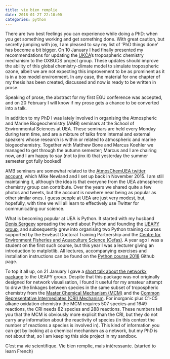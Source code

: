```yaml
---
title: vie bien remplie
date: 2018-01-27 22:10:00
categories: python
---
```


There are two best feelings you can experience while doing a PhD: when you get something working and get something done. With great caution, but secretly jumping with joy, I am pleased to say my list of ‘PhD things done’ has become a bit bigger. On 10 January I had finally presented my recommendations for updating the [UKCA](https://www.ukca.ac.uk/wiki/index.php/UKCA)’s tropospheric chemistry mechanism to the OXBUDS project group. These updates should improve the ability of this global chemistry-climate model to simulate tropospheric ozone, albeit we are not expecting this improvement to be as prominent as it is in a box model environment. In any case, the material for one chapter of my thesis has been created, discussed and now is ready to be written in prose.

Speaking of prose, the abstract for my first EGU conference was accepted, and on 20 February I will know if my prose gets a chance to be converted into a talk.

In addition to my PhD I was lately involved in organising the Atmospheric and Marine Biogeochemistry (AMB) seminars at the School of Environmental Sciences at UEA. These seminars are held every Monday during term time, and are a mixture of talks from internal and external speakers whose research is within or related to atmospheric and marine biogeochemistry. Together with Matthew Bone and Marcus Koehler we managed to get through the autumn semester; Marcus and I are chairing now, and I am happy to say (not to jinx it) that yesterday the summer semester got fully booked!

AMB seminars are somewhat related to the [AtmosChemUEA twitter account](https://twitter.com/atmoschemuea), which Mike Newland and I set up back in November 2015. I am still maintaining it, although the idea is that everyone from the UEA atmospheric chemistry group can contribute. Over the years we shared quite a few photos and tweets, but the account is nowhere near being as popular as other similar ones. I guess people at UEA are just very modest, but, hopefully, with time we will all learn to effectively use Twitter for communicating our science.

What is becoming popular at UEA is Python. It started with my husband [Denis Sergeev](https://dennissergeev.github.io/) spreading the word about Python and founding the [UEAPY group](https://ueapy.github.io/), and subsequently grew into organising two Python training courses supported by the EnvEast Doctoral Training Partnership and the [Centre for Environment Fisheries and Aquaculture Science (Cefas)](https://www.gov.uk/government/organisations/centre-for-environment-fisheries-and-aquaculture-science). A year ago I was a student on the first such course, but this year I was a lecturer giving an introduction to matplotlib. All lectures, accompanying exercises and installation instructions can be found on the [Python course 2018](https://ueapy.github.io/pythoncourse2018/) Github page.

To top it all up, on 21 January I gave a [short talk about the networkx package](https://ueapy.github.io/introduction-to-networkx.html) to the UEAPY group. Despite that this package was not originally designed for network visualisation, I found it useful for my amateur attempt to draw the linkages between species in the same subset of tropospheric chemistry from the [Master Chemical Mechanism (MCM)](http://mcm.york.ac.uk/home.htt) and the [Common Representative Intermediates (CRI) Mechanism](http://cri.york.ac.uk/). For inorganic plus C1-C5 alkane oxidation chemistry the MCM requires 507 species and 1649 reactions, the CRI needs 82 species and 288 reactions. These numbers tell you that the MCM is obviously more explicit than the CRI, but they do not carry any information about the reactivity of species (in this context the number of reactions a species is involved in). This kind of information you can get by looking at a chemical mechanism as a network, but my PhD is not about that, so I am keeping this side project in my sandbox.

C'est ma vie scientifique. Vie bien remplie, mais intéressante. (started to learn French)
